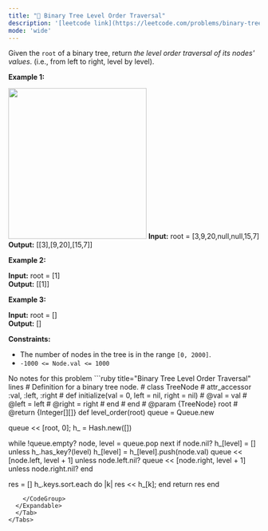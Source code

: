 ```yaml
---
title: "🧀 Binary Tree Level Order Traversal"
description: '[leetcode link](https://leetcode.com/problems/binary-tree-level-order-traversal/description/)'
mode: 'wide'
---
```

<Tabs>
  <Tab title="Question" icon="circle-question" iconType="regular">
    <Card>
      <p>Given the <code>root</code> of a binary tree, return <em>the level order traversal of its nodes&#39; values</em>. (i.e., from left to right, level by level).</p>   <p><strong class="example">Example 1:</strong></p> <img alt="" src="https://assets.leetcode.com/uploads/2021/02/19/tree1.jpg" style="width: 277px; height: 302px;" />  <strong>Input:</strong> root = [3,9,20,null,null,15,7] <br/> <strong>Output:</strong> [[3],[9,20],[15,7]]   <p><strong class="example">Example 2:</strong></p>   <strong>Input:</strong> root = [1] <br/> <strong>Output:</strong> [[1]]   <p><strong class="example">Example 3:</strong></p>   <strong>Input:</strong> root = [] <br/> <strong>Output:</strong> []    <p><strong>Constraints:</strong></p>  <ul>  <li>The number of nodes in the tree is in the range <code>[0, 2000]</code>.</li>  <li><code>-1000 &lt;= Node.val &lt;= 1000</code></li> </ul> 
    </Card>
  </Tab>
  <Tab title="Solution" icon="lightbulb" iconType="regular" >
    <Card>
      No notes for this problem
</Card>
  <Expandable title="code">
    <CodeGroup dropdown>
```ruby title="Binary Tree Level Order Traversal" lines
# Definition for a binary tree node.
# class TreeNode
#     attr_accessor :val, :left, :right
#     def initialize(val = 0, left = nil, right = nil)
#         @val = val
#         @left = left
#         @right = right
#     end
# end
# @param {TreeNode} root
# @return {Integer[][]}
def level_order(root)
  queue = Queue.new

  queue << [root, 0];
  h_ = Hash.new([])
  
  while !queue.empty?
    node, level = queue.pop
    next if node.nil?
    h_[level] = [] unless h_.has_key?(level)
    h_[level] = h_[level].push(node.val)
    queue << [node.left, level + 1] unless node.left.nil?
    queue << [node.right, level + 1] unless node.right.nil?
  end

  res = []
  h_.keys.sort.each do |k|
    res << h_[k];
  end
  return res
end
```
    </CodeGroup>
  </Expandable>
  </Tab>
</Tabs>